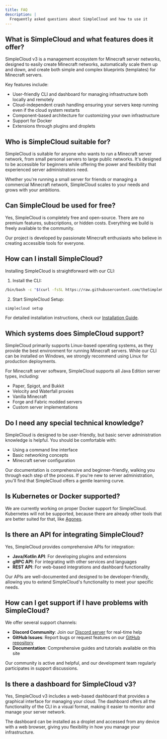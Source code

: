 ```yaml
---
title: FAQ
description: |
  Frequently asked questions about SimpleCloud and how to use it
---
```


## What is SimpleCloud and what features does it offer?

SimpleCloud v3 is a management ecosystem for Minecraft server networks, designed to easily create Minecraft networks, automatically scale them up and down, and create both simple and complex blueprints (templates) for Minecraft servers.

Key features include:

- User-friendly CLI and dashboard for managing infrastructure both locally and remotely
- Cloud-independent crash handling ensuring your servers keep running even if the cloud system restarts
- Component-based architecture for customizing your own infrastructure
- Support for Docker
- Extensions through plugins and droplets

## Who is SimpleCloud suitable for?

SimpleCloud is suitable for anyone who wants to run a Minecraft server network, from small personal servers to large public networks. It's designed to be accessible for beginners while offering the power and flexibility that experienced server administrators need.

Whether you're running a small server for friends or managing a commercial Minecraft network, SimpleCloud scales to your needs and grows with your ambitions.

## Can SimpleCloud be used for free?

Yes, SimpleCloud is completely free and open-source. There are no premium features, subscriptions, or hidden costs. Everything we build is freely available to the community.

Our project is developed by passionate Minecraft enthusiasts who believe in creating accessible tools for everyone.

## How can I install SimpleCloud?

Installing SimpleCloud is straightforward with our CLI:

1. Install the CLI:

```bash
/bin/bash -c "$(curl -fsSL https://raw.githubusercontent.com/theSimpleCloud/SimpleCloud/main/install.sh)"
```

2. Start SimpleCloud Setup:

```bash
simplecloud setup
```

For detailed installation instructions, check our [Installation Guide](/docs/manual/setup).

## Which systems does SimpleCloud support?

SimpleCloud primarily supports Linux-based operating systems, as they provide the best environment for running Minecraft servers. While our CLI can be installed on Windows, we strongly recommend using Linux for production deployments.

For Minecraft server software, SimpleCloud supports all Java Edition server types, including:

- Paper, Spigot, and Bukkit
- Velocity and Waterfall proxies
- Vanilla Minecraft
- Forge and Fabric modded servers
- Custom server implementations

## Do I need any special technical knowledge?

SimpleCloud is designed to be user-friendly, but basic server administration knowledge is helpful. You should be comfortable with:

- Using a command line interface
- Basic networking concepts
- Minecraft server configuration

Our documentation is comprehensive and beginner-friendly, walking you through each step of the process. If you're new to server administration, you'll find that SimpleCloud offers a gentle learning curve.

## Is Kubernetes or Docker supported?

We are currently working on proper Docker support for SimpleCloud. Kubernetes will not be supported, because there are already other tools that are better suited for that, like [Agones](https://agones.dev/).

## Is there an API for integrating SimpleCloud?

Yes, SimpleCloud provides comprehensive APIs for integration:

- **Java/Kotlin API**: For developing plugins and extensions
- **gRPC API**: For integrating with other services and languages
- **REST API**: For web-based integrations and dashboard functionality

Our APIs are well-documented and designed to be developer-friendly, allowing you to extend SimpleCloud's functionality to meet your specific needs.

## How can I get support if I have problems with SimpleCloud?

We offer several support channels:

- **Discord Community**: Join our [Discord server](https://discord.simplecloud.app) for real-time help
- **GitHub Issues**: Report bugs or request features on our [GitHub repository](https://github.com/theSimpleCloud)
- **Documentation**: Comprehensive guides and tutorials available on this site

Our community is active and helpful, and our development team regularly participates in support discussions.

## Is there a dashboard for SimpleCloud v3?

Yes, SimpleCloud v3 includes a web-based dashboard that provides a graphical interface for managing your cloud. The dashboard offers all the functionality of the CLI in a visual format, making it easier to monitor and manage your server network.

The dashboard can be installed as a droplet and accessed from any device with a web browser, giving you flexibility in how you manage your infrastructure.
